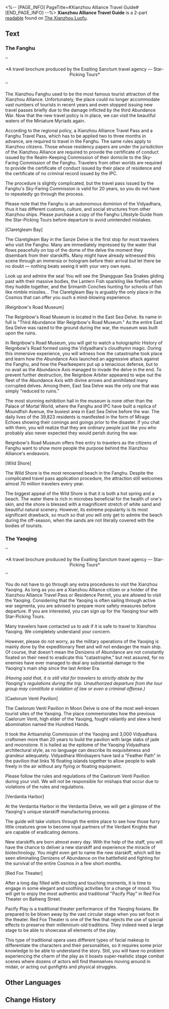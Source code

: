<%-- [PAGE_INFO]
PageTitle=#Xianzhou Alliance Travel Guide#
[END_PAGE_INFO] --%>
{{Readable Infobox
|id           = 243
|partIds      = 190484;190485
|title        = 
|image        = Item Xianzhou Parchment.png
|world        = The Xianzhou Luofu
|parts        = 2
|author       = <!--to be added-->
|description  = The travel guidebook published by Star-Picking Tours, introducing the tourist attractions of various regions within the Xianzhou Alliance.
|part1        = The Fanghu
|source1      = {{cx|Source missing}}
|part2        = The Yaoqing
|source2      = {{cx|Source missing}}
|characters   = Lan
|factions     = Interastral Peace Corporation
}}
'''Xianzhou Alliance Travel Guide''' is a 2-part [[readable]] found on [[The Xianzhou Luofu]].
<!--
==Location==
{{Map Embed|<map name>|<marker id>}}
-->
==Text==
===The Fanghu===
''<div align="center">*A travel brochure produced by the Exalting Sanctum travel agency &mdash; Star-Picking Tours*</div>''

{{Size|32|Xianzhou Fanghu Travel Tips}}

The Xianzhou Fanghu used to be the most famous tourist attraction of the Xianzhou Alliance. Unfortunately, the place could no longer accommodate vast numbers of tourists in recent years and even stopped issuing new travel passes briefly due to the damage inflicted by the third Abundance War. Now that the new travel policy is in place, we can visit the beautiful waters of the Miniature Myriads again.

According to the regional policy, a Xianzhou Alliance Travel Pass and a Fanghu Travel Pass, which has to be applied two to three months in advance, are required to travel in the Fanghu. The same rules apply to Xianzhou citizens. Those whose residency papers are under the jurisdiction of the Xianzhou Alliance are required to provide the certificate of conduct issued by the Realm-Keeping Commission of their domicile to the Sky-Faring Commission of the Fanghu. Travelers from other worlds are required to provide the certificate of conduct issued by their place of residence and the certificate of no criminal record issued by the IPC.

The procedure is slightly complicated, but the travel pass issued by the Fanghu's Sky-Faring Commission is valid for 20 years, so you do not have to repeatedly go through the process.

Please note that the Fanghu is an autonomous dominion of the Vidyadhara, thus it has different customs, culture, and social structures from other Xianzhou ships. Please purchase a copy of the Fanghu Lifestyle Guide from the Star-Picking Tours before departure to avoid unintended mistakes.

{{Size|32|Xianzhou Fanghu Must-see Attractions}}

[Claretgleam Bay]

The Claretgleam Bay in the Sanze Delve is the first stop for most travelers who visit the Fanghu. Many are immediately impressed by the water that flows peacefully on top of the dome of the delve the moment they disembark from their starskiffs. Many might have already witnessed this scene through an immersia or hologram before their arrival but let there be no doubt &mdash; nothing beats seeing it with your very own eyes.

Look up and admire the sea! You will see the Shangguan Sea Snakes gliding past with their massive bodies, the Lantern Fish sparkling like fireflies when they huddle together, and the Srimanth Conches hunting for schools of fish like nimble missiles... The Claretgleam Bay is arguably the only place in the Cosmos that can offer you such a mind-blowing experience.

[Reignbow's Road Museum]

The Reignbow's Road Museum is located in the East Sea Delve. Its name in full is "Third Abundance War Reignbow's Road Museum." As the entire East Sea Delve was razed to the ground during the war, the museum was built upon the ruins.

In Reignbow's Road Museum, you will get to watch a holographic History of Reignbow's Road formed using the Vidyadhara's cloudhymn magic. During this immersive experience, you will witness how the catastrophe took place and learn how the Abundance Axis launched an aggressive attack against the Fanghu, and how the Pearlkeepers put up a tenacious defense, but to no avail as the Abundance Axis managed to invade the delve in the end. To prevent further destruction, the Reignbow Arbiter appeared to wipe out the fleet of the Abundance Axis with divine arrows and annihilated many corrupted delves. Among them, East Sea Delve was the only one that was simply "reduced to ruins."

The most stunning exhibition hall in the museum is none other than the Palace of Mortal World, where the Fanghu and IPC have built a replica of Moundfish Avenue, the busiest area in East Sea Delve before the war. The daily lives of the 39,823 residents is manifested in the form of Mirage Echoes showing their comings and goings prior to the disaster. If you chat with them, you will realize that they are ordinary people just like you who probably also never expected they would perish during the war.

Reignbow's Road Museum offers free entry to travelers as the citizens of Fanghu want to show more people the purpose behind the Xianzhou Alliance's endeavors.

[Wild Shore]

The Wild Shore is the most renowned beach in the Fanghu. Despite the complicated travel pass application procedure, the attraction still welcomes almost 70 million travelers every year.

The biggest appeal of the Wild Shore is that it is both a hot spring and a beach. The water there is rich in microbes beneficial for the health of one's skin, and the shore is blessed with a magnificent stretch of white sand and beautiful natural scenery. However, its extreme popularity is its most significant drawback, so much so that you will only get to admire the beach during the off-season, when the sands are not literally covered with the bodies of tourists.

===The Yaoqing===
''<div align="center">*A travel brochure produced by the Exalting Sanctum travel agency &mdash; Star-Picking Tours*</div>''

{{Size|32|Xianzhou Yaoqing Travel Tips}}

You do not have to go through any extra procedures to visit the Xianzhou Yaoqing. As long as you are a Xianzhou Alliance citizen or a holder of the Xianzhou Alliance Travel Pass or Residence Permit, you are allowed to visit the Yaoqing. Considering that the Yaoqing is often sailing through active war segmenta, you are advised to prepare more safety measures before departure. If you are interested, you can sign up for the Yaoqing tour with Star-Picking Tours.

Many travelers have contacted us to ask if it is safe to travel to Xianzhou Yaoqing. We completely understand your concern.

However, please do not worry, as the military operations of the Yaoqing is mainly done by the expeditionary fleet and will not endanger the main ship. Of course, that doesn't mean the Denizens of Abundance are not constantly fixated on their need to eradicate this "catastrophe," but rest assured, for no enemies have ever managed to deal any substantial damage to the Yaoqing's main ship since the last Amber Era.

''(Having said that, it is still vital for travelers to strictly abide by the Yaoqing's regulations during the trip. Unauthorized departure from the tour group may constitute a violation of law or even a criminal offense.)''

{{Size|32|Xianzhou Yaoqing Must-see Attractions}}

[Caelorum Venti Pavilion]

The Caelorum Venti Pavilion in Moon Delve is one of the most well-known tourist sites of the Yaoqing. The place commemorates how the previous Caelorum Venti, high elder of the Yaoqing, fought valiantly and slew a herd abomination named the Hundred Hands.

It took the Artisanship Commission of the Yaoqing and 3,000 Vidyadhara craftsmen more than 20 years to build the pavilion with large slabs of jade and moonstone. It is hailed as the epitome of the Yaoqing Vidyadhara architectural style, as no language can describe its exquisiteness and grandeur adequately. Vidyadhara Windsayers have laid a "Feather Path" in the pavilion that links 16 floating islands together to allow people to walk freely in the air without any flying or floating equipment.

Please follow the rules and regulations of the Caelorum Venti Pavilion during your visit. We will not be responsible for mishaps that occur due to violations of the rules and regulations.

[Verdantia Harbor]

At the Verdantia Harbor in the Verdantia Delve, we will get a glimpse of the Yaoqing's unique starskiff manufacturing process.

The guide will take visitors through the entire place to see how those furry little creatures grow to become loyal partners of the Verdant Knights that are capable of eradicating demons.

New starskiffs are born almost every day. With the help of the staff, you will have the chance to deliver a new starskiff and experience the miracle of biotechnology. You might even get to name the new starskiff, which will be seen eliminating Denizens of Abundance on the battlefield and fighting for the survival of the entire Cosmos in a few short months.

[Red Fox Theater]

After a long day filled with exciting and touching moments, it is time to engage in some elegant and soothing activities for a change of mood. You will get to enjoy the most authentic and traditional "Pacify Play" in Red Fox Theater on Baiheng Street.

Pacify Play is a traditional theater performance of the Yaoqing foxians. Be prepared to be blown away by the vast circular stage when you set foot in the theater. Red Fox Theater is one of the few that rejects the use of special effects to preserve their millennium-old traditions. They indeed need a large stage to be able to showcase all elements of the play.

This type of traditional opera uses different types of facial makeup to differentiate the characters and their personalities, so it requires some prior knowledge to be able to understand the story. Still, you will have no problem experiencing the charm of the play as it boasts super-realistic stage combat scenes where dozens of actors will find themselves moving around in midair, or acting out gunfights and physical struggles.

<!--
==Trivia==
* 
-->
==Other Languages==
{{Other Languages
|en   = Xianzhou Alliance Travel Guide
|zhs  = 仙舟联盟畅游手册
|zht  = 仙舟聯盟暢遊手冊
|ja   = 仙舟同盟快遊冊子
|ko   = 선주 연맹 유람 수첩
|es   = Guía de viaje de la Alianza Xianzhou
|fr   = Guide touristique de l'Alliance Xianzhou
|ru   = Путеводитель по Альянсу Сяньчжоу
|th   = คู่มือท่องเที่ยวสหพันธ์ Xianzhou
|vi   = Sổ Tay Du Ngoạn Liên Minh Xianzhou
|de   = Reiseführer der Xianzhou-Allianz
|id   = Panduan Perjalanan Xianzhou Alliance
|pt   = Guia de Viagem da Aliança Xianzhou
}}

==Change History==
{{Change History|1.3}}